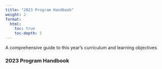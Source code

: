 ```yaml
---
title: "2023 Program Handbook"
weight: 2
format: 
  html: 
    toc: true
    toc-depth: 5
---
```


A comprehensive guide to this year's curriculum and learning objectives

### 2023 Program Handbook
